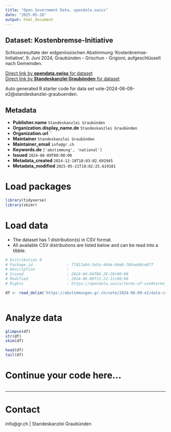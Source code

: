 ```yaml
---
title: "Open Government Data, opendata.swiss"
date: "2025-05-28"
output: html_document
---
```


## Dataset: Kostenbremse-Initiative

Schlussresultate der eidgenössischen Abstimmung 'Kostenbremse-Initiative', 9. Juni 2024, Graubünden - Grischun - Grigioni, aufgeschlüsselt nach Gemeinden.

[Direct link by **opendata.swiss** for dataset](https://opendata.swiss/de/dataset/kostenbremse-initiative)<br>
[Direct link by **Standeskanzlei Graubünden** for dataset](https://abstimmungen.gr.ch/vote/2024-06-09-e2/data)

Auto generated R starter code for data set vote-2024-06-09-e2@standeskanzlei-graubuenden.

## Metadata

- **Publisher.name** `Standeskanzlei Graubünden`
- **Organization.display_name.de** `Standeskanzlei Graubünden`
- **Organization.url** ``
- **Maintainer** `Standeskanzlei Graubünden`
- **Maintainer_email** `info@gr.ch`
- **Keywords.de** `['abstimmung', 'national']`
- **Issued** `2024-06-09T00:00:00`
- **Metadata_created** `2024-12-18T18:03:02.691945`
- **Metadata_modified** `2025-05-21T18:02:25.619181`


# Load packages

```r

library(tidyverse)
library(skimr)

```

# Load data

-   The dataset has 1 distribution(s) in CSV format.
-   All available CSV distributions are listed below and can be read into a tibble.

```r

# Distribution 0
# Package_id               : 77411a0d-5e5a-44de-b9e8-766aeb8ce877
# Description              : 
# Issued                   : 2024-04-04T06:26:20+00:00
# Modified                 : 2024-06-09T11:22:11+00:00
# Rights                   : https://opendata.swiss/terms-of-use#terms_by

df <- read_delim('https://abstimmungen.gr.ch/vote/2024-06-09-e2/data-csv')



```

# Analyze data

```r

glimpse(df)
str(df)
skim(df)

head(df)
tail(df)

```

# Continue your code here...

```r

```

------------------------------------------------------------------------

# Contact

info@gr.ch | Standeskanzlei Graubünden
